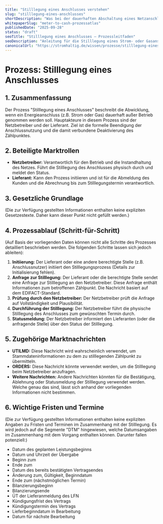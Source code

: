 ```yaml
---
title: "Stilllegung eines Anschlusses verstehen"
slug: "stilllegung-eines-anschlusses"
shortDescription: "Was bei der dauerhaften Abschaltung eines Netzanschlusses zu beachten ist – Rollen, Nachrichten und Termine im Überblick."
whitepaperSlug: "meter-to-cash-prozessatlas"
publishedDate: "2025-09-28"
status: "draft"
seoTitle: "Stilllegung eines Anschlusses – Prozessleitfaden"
seoDescription: "Anleitung für die Stilllegung eines Strom- oder Gasanschlusses mit Marktrollen, EDIFACT-Nachrichten und Zeitangaben."
canonicalUrl: "https://stromhaltig.de/wissen/prozesse/stilllegung-eines-anschlusses"
---
```


# Prozess: Stilllegung eines Anschlusses

## 1. Zusammenfassung
Der Prozess "Stilllegung eines Anschlusses" beschreibt die Abwicklung, wenn ein Energieanschluss (z.B. Strom oder Gas) dauerhaft außer Betrieb genommen werden soll. Hauptakteure in diesem Prozess sind der Netzbetreiber und der Lieferant. Ziel ist die formelle Beendigung der Anschlussnutzung und die damit verbundene Deaktivierung des Zählpunktes.

## 2. Beteiligte Marktrollen
*   **Netzbetreiber:** Verantwortlich für den Betrieb und die Instandhaltung des Netzes. Führt die Stilllegung des Anschlusses physisch durch und meldet den Status.
*   **Lieferant:** Kann den Prozess initiieren und ist für die Abmeldung des Kunden und die Abrechnung bis zum Stilllegungstermin verantwortlich.

## 3. Gesetzliche Grundlage
(Die zur Verfügung gestellten Informationen enthalten keine expliziten Gesetzestexte. Daher kann dieser Punkt nicht gefüllt werden.)

## 4. Prozessablauf (Schritt-für-Schritt)
(Auf Basis der vorliegenden Daten können nicht alle Schritte des Prozesses detailliert beschrieben werden. Die folgenden Schritte lassen sich jedoch ableiten):

1.  **Initiierung:** Der Lieferant oder eine andere berechtigte Stelle (z.B. Anschlussnutzer) initiiert den Stilllegungsprozess (Details zur Initialisierung fehlen).
2.  **Anfrage zur Stilllegung:** Der Lieferant oder die berechtigte Stelle sendet eine Anfrage zur Stilllegung an den Netzbetreiber. Diese Anfrage enthält Informationen zum betroffenen Zählpunkt. Die Nachricht basiert auf dem EDIFACT-Standard.
3.  **Prüfung durch den Netzbetreiber:** Der Netzbetreiber prüft die Anfrage auf Vollständigkeit und Plausibilität.
4.  **Durchführung der Stilllegung:** Der Netzbetreiber führt die physische Stilllegung des Anschlusses zum gewünschten Termin durch.
5.  **Statusmeldung:** Der Netzbetreiber informiert den Lieferanten (oder die anfragende Stelle) über den Status der Stilllegung.

## 5. Zugehörige Marktnachrichten
*   **UTILMD:** Diese Nachricht wird wahrscheinlich verwendet, um Stammdateninformationen zu dem zu stilllegenden Zählpunkt zu übermitteln.
*   **ORDERS:** Diese Nachricht könnte verwendet werden, um die Stilllegung beim Netzbetreiber anzufragen.
*   **Weitere Nachrichten:** Andere Nachrichten könnten für die Bestätigung, Ablehnung oder Statusmeldung der Stilllegung verwendet werden. Welche genau das sind, lässt sich anhand der vorliegenden Informationen nicht bestimmen.

## 6. Wichtige Fristen und Termine
(Die zur Verfügung gestellten Informationen enthalten keine expliziten Angaben zu Fristen und Terminen im Zusammenhang mit der Stilllegung. Es wird jedoch auf die Segmente "DTM" hingewiesen, welche Datumsangaben im Zusammenhang mit dem Vorgang enthalten können. Darunter fallen potenziell:)
*   Datum des geplanten Leistungsbeginns
*   Datum und Uhrzeit der Übergabe
*   Beginn zum
*   Ende zum
*   Datum des bereits bestätigten Vertragsendes
*   Änderung zum, Gültigkeit, Beginndatum
*   Ende zum (nächstmöglichen Termin)
*   Bilanzierungsbeginn
*   Bilanzierungsende
*   ÜT der Lieferanmeldung des LFN
*   Kündigungsfrist des Vertrags
*   Kündigungstermin des Vertrags
*   Lieferbeginndatum in Bearbeitung
*   Datum für nächste Bearbeitung
